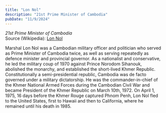 ```yaml
---
title: "Lon Nol"
description: "21st Prime Minister of Cambodia"
pubDate: "11/9/2024"
---
```


*21st Prime Minister of Cambodia*  
Source (Wikipedia): [Lon Nol][1]

Marshal Lon Nol was a Cambodian military officer and politician who served as Prime Minister of Cambodia twice, as well as serving repeatedly as defence minister and provincial governor. As a nationalist and conservative, he led the military coup of 1970 against Prince Norodom Sihanouk, abolished the monarchy, and established the short-lived Khmer Republic. Constitutionally a semi-presidential republic, Cambodia was de facto governed under a military dictatorship. He was the commander-in-chief of the Khmer National Armed Forces during the Cambodian Civil War and became President of the Khmer Republic on March 10th, 1972. On April 1, 1975, 16 days before the Khmer Rouge captured Phnom Penh, Lon Nol fled to the United States, first to Hawaii and then to California, where he remained until his death in 1985.

[1]: https://en.wikipedia.org/wiki/Lon_Nol
